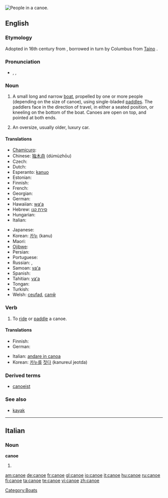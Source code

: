 {{wikipedia}}
[[Image:Muskoka canoe.jpg|thumb|right|People in a canoe.]]
{{also|canoë}}
==English==

===Etymology===
Adopted in 16th century from {{etyl|es}} {{term|lang=es|canoa}}, borrowed in turn by Columbus from [[w:Taino|Taino]] {{term|kanoa||dugout canoe}}.

===Pronunciation===
* {{enPR|kə-no͞o'}}, {{IPA|/kəˈnuː/}}, {{SAMPA|/k@"nu:/}}
*: {{rhymes|uː}}

===Noun===
{{en-noun}}

# A small long and narrow [[boat]], propelled by one or more people (depending on the size of canoe), using single-bladed [[paddle]]s. The paddlers face in the direction of travel, in either a seated position, or kneeling on the bottom of the boat. Canoes are open on top, and pointed at both ends.
# {{slang}} An oversize, usually older, luxury car.

====Translations====
{{trans-top|small long and narrow boat}}
* [[Chamicuro]]: {{tø|ccc|pi'tochi}}
* Chinese: [[独木舟]] (dúmùzhōu)
* Czech: {{t-|cs|kánoe|f}}
* Dutch: {{t+|nl|kano|m}}
* Esperanto: [[kanuo]]
* Estonian: {{t-|et|kanuu}}
* Finnish: {{t-|fi|kanootti}}
* French: {{t+|fr|canoë|m}}
* Georgian: {{t-|ka|ბაიდარა|tr=baidara|xs=Georgian}}
* German: {{t+|de|Kanu|n}}
* Hawaiian: [[waʻa]]
* Hebrew: [[סירת קנו]]
* Hungarian: {{t+|hu|kenu}}
* Italian: {{t-|it|canoa|f}}
{{trans-mid}}
* Japanese: {{t-|ja|カヌー|tr=kanū|sc=Jpan}}
* Korean: [[카누]] (kanu)
* Maori: {{t-|mi|waka|xs=Maori}}
* [[Ojibwe]]: {{tø|oj|jiimaan}}
* Persian: {{t|fa|کانو|sc=fa-Arab}}
* Portuguese: {{t+|pt|canoa|f}}
* Russian: {{t+|ru|каноэ|n|tr=kanóe|sc=Cyrl}}, {{t+|ru|байдарка|f|tr=bajdárka|sc=Cyrl}}
* Samoan: [[vaʻa]]
* Spanish: {{t+|es|canoa|f}}
* Tahitian: [[vaʻa]]
* Tongan: {{tø|to|vaka|xs=Tongan}}
* Turkish: {{t+|tr|kano}}
* Welsh: [[ceufad]], [[canŵ]]
{{trans-bottom}}

{{trans-top|slang: an oversized luxury car}}
{{trans-mid}}
{{trans-bottom}}

===Verb===
{{en-verb|canoe|d}}

# To [[ride]] or [[paddle]] a canoe.

====Translations====
{{trans-top|to ride or paddle a canoe}}
* Finnish: {{t-|fi|meloa}}
* German: {{t+|de|paddeln}}
{{trans-mid}}
* Italian: [[andare in canoa]]
* Korean: [[카누]]를 [[젓다]] (kanureul jeotda)
{{trans-bottom}}

===Derived terms===
* [[canoeist]]

===See also===
* [[kayak]]

[[Category:Boats]]

----

==Italian==

===Noun===
'''canoe'''

# {{plural of|[[canoa]]|lang=Italian}}

[[am:canoe]]
[[de:canoe]]
[[fr:canoe]]
[[gl:canoe]]
[[io:canoe]]
[[it:canoe]]
[[hu:canoe]]
[[ru:canoe]]
[[fi:canoe]]
[[ta:canoe]]
[[te:canoe]]
[[vi:canoe]]
[[zh:canoe]]